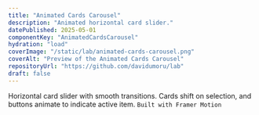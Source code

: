 ```yaml
---
title: "Animated Cards Carousel"
description: "Animated horizontal card slider."
datePublished: 2025-05-01
componentKey: "AnimatedCardsCarousel"
hydration: "load"
coverImage: "/static/lab/animated-cards-carousel.png"
coverAlt: "Preview of the Animated Cards Carousel"
repositoryUrl: "https://github.com/davidumoru/lab"
draft: false
---
```


Horizontal card slider with smooth transitions. Cards shift on selection, and buttons animate to indicate active item. `Built with Framer Motion`